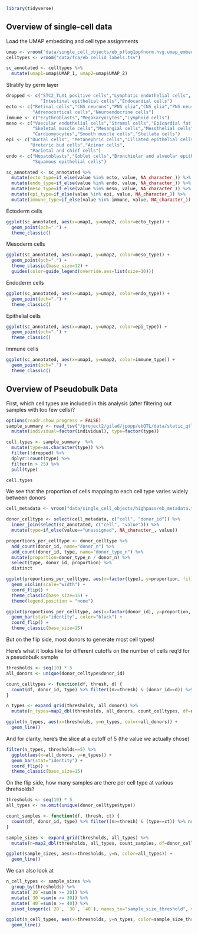 ```r
library(tidyverse)
```

## Overview of single-cell data
Load the UMAP embedding and cell type assignments
```r
umap <- vroom("data/single_cell_objects/eb_pflog1ppfnorm.hvg.umap_embedding.txt", col_names=c("UMAP_1", "UMAP_2"))
celltypes <- vroom("data/fca/eb_cellid_labels.tsv")

sc_annotated <- celltypes %>%
  mutate(umap1=umap$UMAP_1, umap2=umap$UMAP_2)
```

Stratify by germ layer
```r
dropped <- c("STC2_TLX1 positive cells","Lymphatic endothelial cells",
             "Intestinal epithelial cells","Endocardial cells")
ecto <- c("Retinal cells","CNS neurons","PNS glia","CNS glia","PNS neurons",
          "Adrenocortical cells","Neuroendocrine cells")
immune <- c("Erythroblasts","Megakaryocytes","Lymphoid cells")
meso <- c("Vascular endothelial cells","Stromal cells","Epicardial fat cells",
          "Skeletal muscle cells","Mesangial cells","Mesothelial cells",
          "Cardiomyocytes","Smooth muscle cells","Stellate cells")
epi <- c("Ductal cells", "Metanephric cells","Ciliated epithelial cells",
         "Ureteric bud cells","Acinar cells",
         "Parietal and chief cells")
endo <- c("Hepatoblasts","Goblet cells","Bronchiolar and alveolar epithelial cells",
          "Squamous epithelial cells")

sc_annotated <- sc_annotated %>%
  mutate(ecto_type=if_else(value %in% ecto, value, NA_character_)) %>%
  mutate(endo_type=if_else(value %in% endo, value, NA_character_)) %>%
  mutate(meso_type=if_else(value %in% meso, value, NA_character_)) %>%
  mutate(epi_type=if_else(value %in% epi, value, NA_character_)) %>%
  mutate(immune_type=if_else(value %in% immune, value, NA_character_))
```

Ectoderm cells
```r
ggplot(sc_annotated, aes(x=umap1, y=umap2, color=ecto_type)) +
  geom_point(pch=".") +
  theme_classic()
```

Mesoderm cells
```r
ggplot(sc_annotated, aes(x=umap1, y=umap2, color=meso_type)) +
  geom_point(pch=".") +
  theme_classic(base_size=12) +
  guides(color=guide_legend(override.aes=list(size=10)))
```

Endoderm cells
```r
ggplot(sc_annotated, aes(x=umap1, y=umap2, color=endo_type)) +
  geom_point(pch=".") +
  theme_classic()
```

Epithelial cells
```r
ggplot(sc_annotated, aes(x=umap1, y=umap2, color=epi_type)) +
  geom_point(pch=".") +
  theme_classic()
```

Immune cells
```r
ggplot(sc_annotated, aes(x=umap1, y=umap2, color=immune_type)) +
  geom_point(pch=".") +
  theme_classic()
```

## Overview of Pseudobulk Data
First, which cell types are included in this analysis (after filtering out samples with too few cells)?
```r
options(readr.show_progress = FALSE)
sample_summary <- read_tsv("/project2/gilad/jpopp/ebQTL/data/static_qtl_calling/eb_cellid/pseudobulk_tmm/sample_summary.tsv") %>%
  mutate(individual=factor(individual), type=factor(type))

cell.types <- sample_summary  %>%
  mutate(type=as.character(type)) %>%
  filter(!dropped) %>%
  dplyr::count(type) %>%
  filter(n > 25) %>%
  pull(type)

cell.types
```

We see that the proportion of cells mapping to each cell type varies widely between donors
```r
cell_metadata <- vroom("data/single_cell_objects/highpass/eb_metadata.tsv")

donor_celltype <- select(cell_metadata, c("cell", "donor_id")) %>%
  inner_join(select(sc_annotated, c("cell", "value"))) %>%
  mutate(type=if_else(value=="unassigned", NA_character_, value))

proportions_per_celltype <- donor_celltype %>%
  add_count(donor_id, name="donor_n") %>%
  add_count(donor_id, type, name="donor_type_n") %>%
  mutate(proportion=donor_type_n / donor_n) %>%
  select(type, donor_id, proportion) %>%
  distinct

ggplot(proportions_per_celltype, aes(x=factor(type), y=proportion, fill=factor(type))) +
  geom_violin(scale="width") +
  coord_flip() +
  theme_classic(base_size=15) +
  theme(legend.position = "none")

ggplot(proportions_per_celltype, aes(x=factor(donor_id), y=proportion, fill=factor(type))) +
  geom_bar(stat="identity", color="black") +
  coord_flip() +
  theme_classic(base_size=15)
```

But on the flip side, most donors to generate most cell types!

Here's what it looks like for different cutoffs on the number of cells req'd for a 
pseudobulk sample
```r
thresholds <- seq(10) * 5
all_donors <- unique(donor_celltype$donor_id)

count_celltypes <- function(df, thresh, d) {
  count(df, donor_id, type) %>% filter((n>=thresh) & (donor_id==d)) %>% nrow
}

n_types <- expand_grid(thresholds, all_donors) %>%
  mutate(n_types=map2_dbl(thresholds, all_donors, count_celltypes, df=donor_celltype))

ggplot(n_types, aes(x=thresholds, y=n_types, color=all_donors)) +
  geom_line()
```

And for clarity, here's the slice at a cutoff of 5 (the value we actually chose)
```r
filter(n_types, thresholds==5) %>%
  ggplot(aes(x=all_donors, y=n_types)) +
  geom_bar(stat="identity") +
  coord_flip() +
  theme_classic(base_size=15)
```

On the flip side, how many samples are there per cell type at various threhsolds?
```r
thresholds <- seq(10) * 5
all_types <- na.omit(unique(donor_celltype$type))

count_samples <- function(df, thresh, ct) {
  count(df, donor_id, type) %>% filter((n>=thresh) & (type==ct)) %>% nrow
}

sample_sizes <- expand_grid(thresholds, all_types) %>%
  mutate(n=map2_dbl(thresholds, all_types, count_samples, df=donor_celltype))

ggplot(sample_sizes, aes(x=thresholds, y=n, color=all_types)) +
  geom_line()
```

We can also look at 
```r
n_cell_types <- sample_sizes %>%
  group_by(thresholds) %>%
  mutate(`20`=sum(n >= 20)) %>%
  mutate(`30`=sum(n >= 30)) %>%
  mutate(`40`=sum(n >= 40)) %>%
  pivot_longer(c(`20`, `30`, `40`), names_to="sample_size_threshold", values_to="n_types")

ggplot(n_cell_types, aes(x=thresholds, y=n_types, color=sample_size_threshold)) +
  geom_line()
```




<!-- To emphasize that we do see most cell types in most donors, we can visualize this differently -->
<!-- ```{r, fig.width=8, fig.height=4} -->
<!-- read_tsv("/project2/gilad/jpopp/ebQTL/data/static_qtl_calling/eb_cellid/pseudobulk_tmm/sample_summary.tsv") %>% -->
<!--   mutate(individual=factor(individual), type=factor(type))  %>% -->
<!--   #filter(!dropped) %>% -->
<!--   select(individual, type, dropped) %>% -->
<!--   pivot_wider(names_from=type, values_from=dropped, values_fill=T) %>% -->
<!--   pivot_longer(!individual, names_to="type", values_to="dropped") %>% -->
<!--   mutate(individual=paste0("NA", individual)) %>% -->
<!--   mutate(observed=!dropped) %>% -->
<!--   ggplot(aes(x = individual, y = type, color = factor(observed, levels=c(T, F)))) + -->
<!--     geom_point(shape = 1, size = 1, stroke=2) + -->
<!--     scale_color_manual(values = c("#1DB100", "#D5D5D5")) + -->
<!--     theme_classic(base_size=15) + -->
<!--     labs(title = "Cell Type Observations", -->
<!--          x = "Donor", -->
<!--          y = "Cell Type", -->
<!--          color = "Cell Type Observed") + -->
<!--     theme(axis.text.x = element_text(angle = 45, hjust=1)) -->
<!-- ``` -->

<!-- After manual pruning of outlier samples -->
<!-- ```{r, fig.width=8, fig.height=4} -->
<!-- read_tsv("/project2/gilad/jpopp/ebQTL/data/static_qtl_calling/eb_cellid/pseudobulk_tmm/basic/sample_summary_manual.tsv") %>% -->
<!--   mutate(individual=factor(individual), type=factor(type))  %>% -->
<!--   #filter(!dropped) %>% -->
<!--   select(individual, type, dropped) %>% -->
<!--   pivot_wider(names_from=type, values_from=dropped, values_fill=T) %>% -->
<!--   pivot_longer(!individual, names_to="type", values_to="dropped") %>% -->
<!--   mutate(individual=paste0("NA", individual)) %>% -->
<!--   mutate(observed=!dropped) %>% -->
<!--   ggplot(aes(x = individual, y = type, color = factor(observed, levels=c(T, F)))) + -->
<!--     geom_point(shape = 1, size = 1, stroke=2) + -->
<!--     scale_color_manual(values = c("#1DB100", "#D5D5D5")) + -->
<!--     theme_classic(base_size=15) + -->
<!--     labs(title = "Cell Type Observations", -->
<!--          x = "Donor", -->
<!--          y = "Cell Type", -->
<!--          color = "Cell Type Observed") + -->
<!--     theme(axis.text.x = element_text(angle = 45, hjust=1)) -->
<!-- ``` -->

<!-- How many cells do we have (median) per cell type? -->
<!-- ```{r} -->
<!-- sample_summary %>% -->
<!--   filter(!dropped) %>% -->
<!--   filter(type %in% cell.types) %>% -->
<!--   group_by(type) %>% -->
<!--   summarize(n_cells_median=median(n_cells_filtered)) %>% -->
<!--   arrange(n_cells_median) %>% -->
<!--   ggplot(aes(x=type, y=n_cells_median)) + -->
<!--   geom_bar(stat="identity") + -->
<!--   theme(axis.text.x = element_text(angle = 45, hjust=1)) -->
<!-- ``` -->
